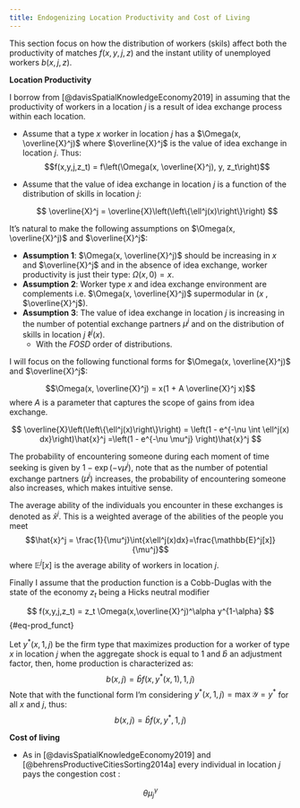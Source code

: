 ```yaml
---
title: Endogenizing Location Productivity and Cost of Living
---
```


This section focus on how the distribution of workers (skils) affect both the productivity of matches $f(x,y,j,z)$ and the instant utility of unemployed  workers $b(x,j,z)$.

**Location Productivity**

I borrow from [@davisSpatialKnowledgeEconomy2019] in assuming that the productivity of workers in a location $j$ is a result of idea exchange process within each location.

-   Assume that a type $x$ worker in location $j$ has a $\Omega(x, \overline{X}^j)$ where $\overline{X}^j$ is the value of idea exchange in location $j$. Thus: $$f(x,y,j,z_t) = f\left(\Omega(x, \overline{X}^j), y, z_t\right)$$

-   Assume that the value of idea exchange in location $j$ is a function of the distribution of skills in location $j$:

    $$ \overline{X}^j = \overline{X}\left(\left\{\ell^j(x)\right\}\right) $$

It's natural to make the following assumptions on $\Omega(x, \overline{X}^j)$ and $\overline{X}^j$:

-   **Assumption 1**: $\Omega(x, \overline{X}^j)$ should be increasing in $x$ and $\overline{X}^j$ and in the absence of idea exchange, worker productivity is just their type: $\Omega(x, 0) = x$.
-   **Assumption 2**: Worker type $x$ and idea exchange environment are complements i.e. $\Omega(x, \overline{X}^j)$ supermodular in ($x$ , $\overline{X}^j$).
-   **Assumption 3**: The value of idea exchange in location $j$ is increasing in the number of potential exchange partners $\mu^j$ and on the distribution of skills in location $j$ $\ell^j(x)$.
    -   With the *FOSD* order of distributions.

I will focus on the following functional forms for $\Omega(x, \overline{X}^j)$ and $\overline{X}^j$:

$$\Omega(x, \overline{X}^j) = x(1 + A \overline{X}^j x)$$
where $A$ is a parameter that captures the scope of gains from idea exchange.

$$
    \overline{X}\left(\left\{\ell^j(x)\right\}\right) = \left(1 - e^{-\nu \int \ell^j(x) dx}\right)\hat{x}^j =\left(1 - e^{-\nu \mu^j} \right)\hat{x}^j
$$

The probability of encountering someone during each moment of time seeking is given by $1 - \exp(-ν \mu^j)$, note that as the number of potential exchange partners ($\mu^j$) increases, the probability of encountering someone also increases, which makes intuitive sense.

The average ability of the individuals you encounter in these exchanges is denoted as $\hat{x}^j$. This is a weighted average of the abilities of the people you meet $$\hat{x}^j = \frac{1}{\mu^j}\int{x\ell^j(x)dx}=\frac{\mathbb{E}^j[x]}{\mu^j}$$ where $\mathbb{E}^j[x]$ is the average ability of workers in location $j$.

Finally I assume that the production function is a Cobb-Duglas with the state of the economy $z_t$ being a Hicks neutral modifier

$$
f(x,y,j,z_t) = z_t \Omega(x,\overline{X}^j)^\alpha y^{1-\alpha}
$$ {#eq-prod_funct}

Let $y^*(x,1, j)$ be the firm type that maximizes production for a worker of type $x$ in location $j$ when the aggregate shock is equal to $1$ and $\hat{b}$ an adjustment factor, then, home production is characterized as:  
$$
b(x, j) = \hat{b} f(x,y^*(x,1),1, j)$$
Note that with the functional form I'm considering $y^{*}(x,1,j) = \max{\mathcal{Y}}=y^{*}$ for all $x$ and $j$, thus:
$$b(x, j) = \hat{b} f(x,y^*,1, j)$$

**Cost of living**

-   As in [@davisSpatialKnowledgeEconomy2019] and [@behrensProductiveCitiesSorting2014a] every individual in location $j$ pays the congestion cost :

$$\theta\mu_j^{\gamma}$$
